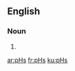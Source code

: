==English==

===Noun===
{{head|en|plural}}

# {{plural of|pH|lang=en|nocat=1}}

[[ar:pHs]]
[[fr:pHs]]
[[ku:pHs]]